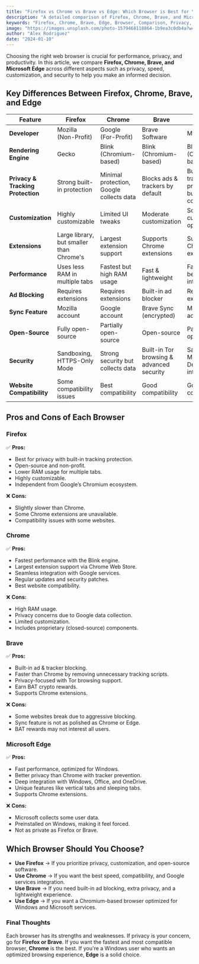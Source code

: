 ```yaml
---
title: "Firefox vs Chrome vs Brave vs Edge: Which Browser is Best for You?"
description: "A detailed comparison of Firefox, Chrome, Brave, and Microsoft Edge, covering privacy, performance, security, extensions, and more to help you choose the best browser."
keywords: "Firefox, Chrome, Brave, Edge, Browser, Comparison, Privacy, Performance, Security, Extensions"
image: "https://images.unsplash.com/photo-1579468118864-1b9ea3c0db4a?w=800&h=400&fit=crop"
author: "Alex Rodriguez"
date: "2024-01-10"
---
```


Choosing the right web browser is crucial for performance, privacy, and productivity. In this article, we compare **Firefox, Chrome, Brave, and Microsoft Edge** across different aspects such as privacy, speed, customization, and security to help you make an informed decision.

## Key Differences Between Firefox, Chrome, Brave, and Edge

| Feature                           | **Firefox**                              | **Chrome**                               | **Brave**                                 | **Edge**                                                 |
| --------------------------------- | ---------------------------------------- | ---------------------------------------- | ----------------------------------------- | -------------------------------------------------------- |
| **Developer**                     | Mozilla (Non-Profit)                     | Google (For-Profit)                      | Brave Software                            | Microsoft                                                |
| **Rendering Engine**              | Gecko                                    | Blink (Chromium-based)                   | Blink (Chromium-based)                    | Blink (Chromium-based)                                   |
| **Privacy & Tracking Protection** | Strong built-in protection               | Minimal protection, Google collects data | Blocks ads & trackers by default          | Built-in tracker prevention, but Microsoft collects data |
| **Customization**                 | Highly customizable                      | Limited UI tweaks                        | Moderate customization                    | Some customization options                               |
| **Extensions**                    | Large library, but smaller than Chrome's | Largest extension support                | Supports Chrome extensions                | Supports Chrome extensions                               |
| **Performance**                   | Uses less RAM in multiple tabs           | Fastest but high RAM usage               | Fast & lightweight                        | Fast but can be resource-intensive                       |
| **Ad Blocking**                   | Requires extensions                      | Requires extensions                      | Built-in ad blocker                       | Requires extensions                                      |
| **Sync Feature**                  | Mozilla account                          | Google account                           | Brave Sync (encrypted)                    | Microsoft account                                        |
| **Open-Source**                   | Fully open-source                        | Partially open-source                    | Open-source                               | Partially open-source                                    |
| **Security**                      | Sandboxing, HTTPS-Only Mode              | Strong security but collects data        | Built-in Tor browsing & advanced security | Sandboxing & Microsoft Defender integration              |
| **Website Compatibility**         | Some compatibility issues                | Best compatibility                       | Good compatibility                        | Good compatibility                                       |

## Pros and Cons of Each Browser

### Firefox

✅ **Pros:**

- Best for privacy with built-in tracking protection.
- Open-source and non-profit.
- Lower RAM usage for multiple tabs.
- Highly customizable.
- Independent from Google’s Chromium ecosystem.

❌ **Cons:**

- Slightly slower than Chrome.
- Some Chrome extensions are unavailable.
- Compatibility issues with some websites.

### Chrome

✅ **Pros:**

- Fastest performance with the Blink engine.
- Largest extension support via Chrome Web Store.
- Seamless integration with Google services.
- Regular updates and security patches.
- Best website compatibility.

❌ **Cons:**

- High RAM usage.
- Privacy concerns due to Google data collection.
- Limited customization.
- Includes proprietary (closed-source) components.

### Brave

✅ **Pros:**

- Built-in ad & tracker blocking.
- Faster than Chrome by removing unnecessary tracking scripts.
- Privacy-focused with Tor browsing support.
- Earn BAT crypto rewards.
- Supports Chrome extensions.

❌ **Cons:**

- Some websites break due to aggressive blocking.
- Sync feature is not as polished as Chrome or Edge.
- BAT rewards may not interest all users.

### Microsoft Edge

✅ **Pros:**

- Fast performance, optimized for Windows.
- Better privacy than Chrome with tracker prevention.
- Deep integration with Windows, Office, and OneDrive.
- Unique features like vertical tabs and sleeping tabs.
- Supports Chrome extensions.

❌ **Cons:**

- Microsoft collects some user data.
- Preinstalled on Windows, making it feel forced.
- Not as private as Firefox or Brave.

## Which Browser Should You Choose?

- **Use Firefox** → If you prioritize privacy, customization, and open-source software.
- **Use Chrome** → If you want the best speed, compatibility, and Google services integration.
- **Use Brave** → If you need built-in ad blocking, extra privacy, and a lightweight experience.
- **Use Edge** → If you want a Chromium-based browser optimized for Windows and Microsoft services.

### **Final Thoughts**

Each browser has its strengths and weaknesses. If privacy is your concern, go for **Firefox or Brave**. If you want the fastest and most compatible browser, **Chrome** is the best. If you're a Windows user who wants an optimized browsing experience, **Edge** is a solid choice.
